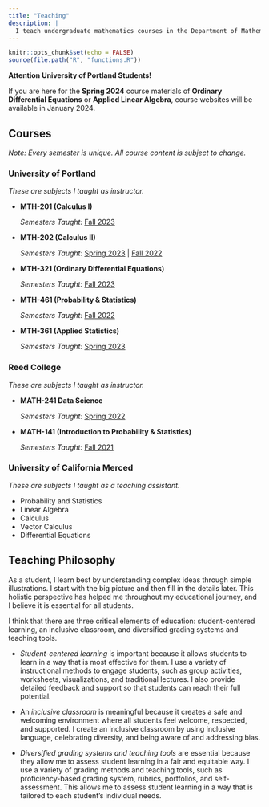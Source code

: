 ---
title: "Teaching"
description: | 
  I teach undergraduate mathematics courses in the Department of Mathematics at the University of Portland.
---

```{r setup, include=FALSE}
knitr::opts_chunk$set(echo = FALSE)
source(file.path("R", "functions.R"))
```

::: {.infobox data-latex="{caution}"}
::: {.center data-latex=""}
**Attention University of Portland Students!**

If you are here for the **Spring 2024** course materials of **Ordinary Differential Equations** or **Applied Linear Algebra**, course websites will be available in January 2024.
:::
:::

## Courses

*Note: Every semester is unique. All course content is subject to change.*

### University of Portland

*These are subjects I taught as instructor.*

  - **MTH-201 (Calculus I)**
  
    *Semesters Taught:* [Fall 2023](https://upmathematics.github.io/mth-201e-fa23/){target="_blank"}
  
  - **MTH-202 (Calculus II)**
  
    *Semesters Taught:* [Spring 2023](https://upmathematics.github.io/mth-202a-sp23/){target="_blank"} | [Fall 2022](https://upmathematics.github.io/mth-202a-fa22/){target="_blank"}
  
  - **MTH-321 (Ordinary Differential Equations)**
  
    *Semesters Taught:* [Fall 2023](https://upmathematics.github.io/mth-321b-fa23/){target="_blank"}
  
  - **MTH-461 (Probability & Statistics)**
  
    *Semesters Taught:* [Fall 2022](https://upmathematics.github.io/mth-461a-fa22/){target="_blank"}
    
  - **MTH-361 (Applied Statistics)**
  
    *Semesters Taught:* [Spring 2023](https://upmathematics.github.io/mth-361ab-sp23/){target="_blank"}

### Reed College

*These are subjects I taught as instructor.*

  - **MATH-241 Data Science**
  
    *Semesters Taught:* [Spring 2022](https://reed-statistics.github.io/math241-spring2022/){target="_blank"}
    
  - **MATH-141 (Introduction to Probability & Statistics)**
  
    *Semesters Taught:* [Fall 2021](https://reed-statistics.github.io/math141-fall2021/){target="_blank"}

### University of California Merced

*These are subjects I taught as a teaching assistant.*

  - Probability and Statistics
  - Linear Algebra
  - Calculus
  - Vector Calculus
  - Differential Equations
  
## Teaching Philosophy

As a student, I learn best by understanding complex ideas through simple illustrations. I start with the big picture and then fill in the details later. This holistic perspective has helped me throughout my educational journey, and I believe it is essential for all students.

I think that there are three critical elements of education: student-centered learning, an inclusive classroom, and diversified grading systems and teaching tools.

  * *Student-centered learning* is important because it allows students to learn in a way that is most effective for them. I use a variety of instructional methods to engage students, such as group activities, worksheets, visualizations, and traditional lectures. I also provide detailed feedback and support so that students can reach their full potential.

  * An *inclusive classroom* is meaningful because it creates a safe and welcoming environment where all students feel welcome, respected, and supported. I create an inclusive classroom by using inclusive language, celebrating diversity, and being aware of and addressing bias.

  * *Diversified grading systems and teaching tools* are essential because they allow me to assess student learning in a fair and equitable way. I use a variety of grading methods and teaching tools, such as proficiency-based grading system, rubrics, portfolios, and self-assessment. This allows me to assess student learning in a way that is tailored to each student's individual needs.
